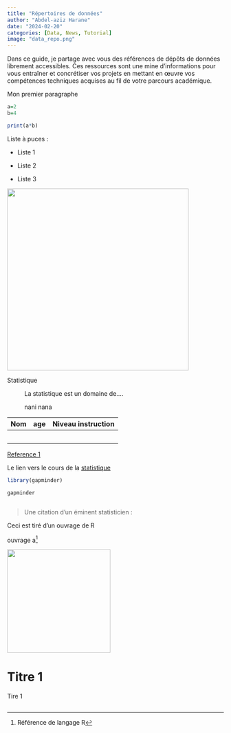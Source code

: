 ---
title: "Répertoires de données"
author: "Abdel-aziz Harane"
date: "2024-02-20"
categories: [Data, News, Tutorial]
image: "data_repo.png"
---

Dans ce guide, je partage avec vous des références de dépôts de données librement accessibles. Ces ressources sont une mine d'informations pour vous entraîner et concrétiser vos projets en mettant en œuvre vos compétences techniques acquises au fil de votre parcours académique.


Mon premier paragraphe

```{r}

a=2
b=4

print(a*b)
```

Liste à puces :

-   Liste 1

-   Liste 2

-   Liste 3

![](images/types%20LLMs.jpeg){width="422"}

Statistique

:   La statistique est un domaine de....

    nani nana

| Nom | age | Niveau instruction |
|-----|-----|--------------------|
|     |     |                    |
|     |     |                    |
|     |     |                    |
|     |     |                    |
|     |     |                    |

[Reference 1](https://www.maxicours.com/se/cours/statistiques-effectifs-moyenne-frequences-diagrammes/)

Le lien vers le cours de la [statistique](https://www.maxicours.com/se/cours/statistiques-effectifs-moyenne-frequences-diagrammes/)

```{r}

library(gapminder)

gapminder
```

```{python}


```

> Une citation d'un éminent statisticien :

Ceci est tiré d'un ouvrage de R

ouvrage a[^1]

[^1]: Référence de langage R

![](images/blag devenir data analysis.jpg){width="240"}

# Titre 1

Tire 1

## 
